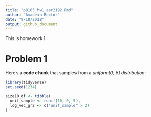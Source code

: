 ```yaml
---
title: "p8105_hw1_aar2192.Rmd"
author: "Amadeia Rector"
date: "9/18/2018"
output: github_document
---
```

This is homework 1 

# Problem 1

Here's a **code chunk** that samples from a _uniform[0, 5] distribution_:

```R
library(tidyverse)
set.seed(1234)

size10_df <- tibble(
  unif_sample <- runif(10, 0, 5),
  log_vec_gr2 <- c("unif_sample" > 2)
)
```

